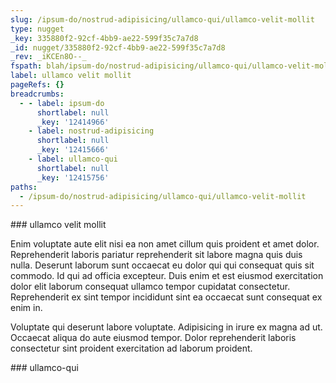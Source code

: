 ```yaml
---
slug: /ipsum-do/nostrud-adipisicing/ullamco-qui/ullamco-velit-mollit
type: nugget
_key: 335880f2-92cf-4bb9-ae22-599f35c7a7d8
_id: nugget/335880f2-92cf-4bb9-ae22-599f35c7a7d8
_rev: _iKCEn8O--_
fspath: blah/ipsum-do/nostrud-adipisicing/ullamco-qui/ullamco-velit-mollit.md
label: ullamco velit mollit
pageRefs: {}
breadcrumbs:
  - - label: ipsum-do
      shortlabel: null
      _key: '12414966'
    - label: nostrud-adipisicing
      shortlabel: null
      _key: '12415666'
    - label: ullamco-qui
      shortlabel: null
      _key: '12415756'
paths:
  - /ipsum-do/nostrud-adipisicing/ullamco-qui/ullamco-velit-mollit
---
```


<NuggetArea>
<Nugget slug="/ipsum-do/nostrud-adipisicing/ullamco-qui/ullamco-velit-mollit" type="nugget" _key="335880f2-92cf-4bb9-ae22-599f35c7a7d8" _id="nugget/335880f2-92cf-4bb9-ae22-599f35c7a7d8" _rev="_iKCEn8O--_" fspath="blah/ipsum-do/nostrud-adipisicing/ullamco-qui/ullamco-velit-mollit.md" label="ullamco velit mollit" paths="/ipsum-do/nostrud-adipisicing/ullamco-qui/ullamco-velit-mollit">
<NuggetBody>
### ullamco velit mollit

Enim voluptate aute elit nisi ea non amet cillum quis proident et amet dolor. Reprehenderit laboris pariatur reprehenderit sit labore magna quis duis nulla. Deserunt laborum sunt occaecat eu dolor qui qui consequat quis sit commodo. Id qui ad officia excepteur. Duis enim et est eiusmod exercitation dolor elit laborum consequat ullamco tempor cupidatat consectetur. Reprehenderit ex sint tempor incididunt sint ea occaecat sunt consequat ex enim in.

Voluptate qui deserunt labore voluptate. Adipisicing in irure ex magna ad ut. Occaecat aliqua do aute eiusmod tempor. Dolor reprehenderit laboris consectetur sint proident exercitation ad laborum proident.

</NuggetBody>
<Breadcrumbs>
<Crumbs>
<Crumb _key="12414966" label="ipsum-do" /><Crumb _key="12415666" label="nostrud-adipisicing" /><Crumb _key="12415756" label="ullamco-qui" />
</Crumbs>
</Breadcrumbs>
</Nugget>

<NuggetsInbound>
</NuggetsInbound>
<NuggetsOutbound>
</NuggetsOutbound>
</NuggetArea>
<PassagesInbound>
<Passage direction="inbound" type="passage" _key="12415756" _id="passage/12415756" _rev="_iKCEn8K--_" label="ullamco-qui" passage="ullamco-qui" fspath="blah/ipsum-do/nostrud-adipisicing/ullamco-qui" paths="/ipsum-do/nostrud-adipisicing/ullamco-qui" slug="/ipsum-do/nostrud-adipisicing/ullamco-qui">
<NuggetBody>
### ullamco-qui

</NuggetBody>
<Breadcrumbs>
<Crumbs>
<Crumb _key="12414966" label="ipsum-do" /><Crumb _key="12415666" label="nostrud-adipisicing" />
</Crumbs>
</Breadcrumbs>
</Passage>

</PassagesInbound>
<PassagesOutbound>
</PassagesOutbound>